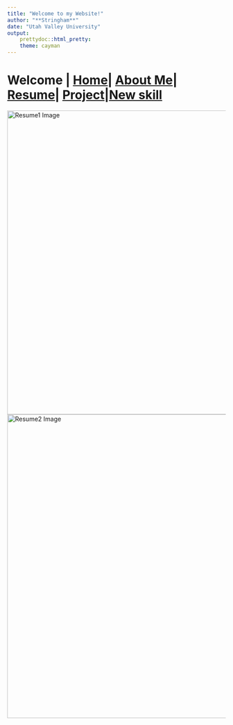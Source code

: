```yaml
---
title: "Welcome to my Website!"
author: "**Stringham**"
date: "Utah Valley University"
output: 
    prettydoc::html_pretty:
    theme: cayman
---
```


# Welcome | [Home](ContactInfo.html)| [About Me](AboutMe.html)| [Resume](Resume.html)| [Project](Project.html)|[New skill](New.html)

<img src="Images/Resume_1.jpg" alt="Resume1 Image" width="700">
<img src="Images/Resume_2.jpg" alt="Resume2 Image" width="700">
